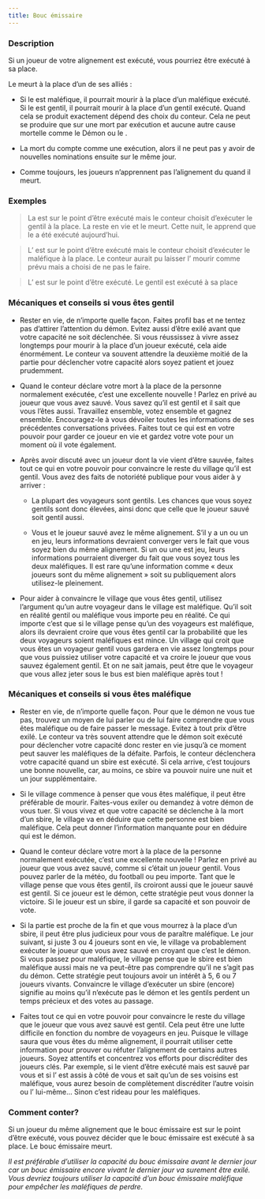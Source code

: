 ```yaml
---
title: Bouc émissaire
---
```



<Role BOUC_EMISSAIRE header />

### Description

Si un joueur de votre alignement est exécuté, vous pourriez être exécuté à sa place.

Le <Role BOUC_EMISSAIRE /> meurt à la place d’un de ses alliés : 

  -	Si le <Role BOUC_EMISSAIRE /> est maléfique, il pourrait mourir à la place d’un maléfique exécuté. Si le <Role BOUC_EMISSAIRE /> est gentil, il pourrait mourir à la place d’un gentil exécuté. Quand cela se produit exactement dépend des choix du conteur. Cela ne peut se produire que sur une mort par exécution et aucune autre cause mortelle comme le Démon ou le <Role MERCENAIRE />.
  
  -	La mort du <Role BOUC_EMISSAIRE /> compte comme une exécution, alors il ne peut pas y avoir de nouvelles nominations ensuite sur le même jour.
 
  -	Comme toujours, les joueurs n’apprennent pas l’alignement du <Role BOUC_EMISSAIRE /> quand il meurt.

### Exemples  

> La <Role VOYANTE /> est sur le point d’être exécuté mais le conteur choisit d’exécuter le gentil <Role BOUC_EMISSAIRE /> à la place. La <Role VOYANTE /> reste en vie et le <Role BOUC_EMISSAIRE /> meurt. Cette nuit, le <Role CROQUE_MORT /> apprend que le <Role BOUC_EMISSAIRE /> a été exécuté aujourd’hui.

> L’<Role EMPOISONNEUR /> est sur le point d’être exécuté mais le conteur choisit d’exécuter le <Role BOUC_EMISSAIRE /> maléfique à la place. Le conteur aurait pu laisser l’<Role EMPOISONNEUR /> mourir comme prévu mais a choisi de ne pas le faire.

> L’<Role ESPION /> est sur le point d’être exécuté. Le gentil <Role BOUC_EMISSAIRE /> est exécuté à sa place

### Mécaniques et conseils si vous êtes gentil

- Rester en vie, de n’importe quelle façon. Faites profil bas et ne tentez pas d’attirer l’attention du démon. Evitez aussi d’être exilé avant que votre capacité ne soit déclenchée. Si vous réussissez à vivre assez longtemps pour mourir à la place d’un joueur exécuté, cela aide énormément. Le conteur va souvent attendre la deuxième moitié de la partie pour déclencher votre capacité alors soyez patient et jouez prudemment. 

- Quand le conteur déclare votre mort à la place de la personne normalement exécutée, c’est une excellente nouvelle ! Parlez en privé au joueur que vous avez sauvé. Vous savez qu’il est gentil et il sait que vous l’êtes aussi. Travaillez ensemble, votez ensemble et gagnez ensemble. Encouragez-le à vous dévoiler toutes les informations de ses précédentes conversations privées. Faites tout ce qui est en votre pouvoir pour garder ce joueur en vie et gardez votre vote pour un moment où il vote également.

- Après avoir discuté avec un joueur dont la vie vient d’être sauvée, faites tout ce qui en votre pouvoir pour convaincre le reste du village qu’il est gentil. Vous avez des faits de notoriété publique pour vous aider à y arriver :
  
  -	La plupart des voyageurs sont gentils. Les chances que vous soyez gentils sont donc élevées, ainsi donc que celle que le joueur sauvé soit gentil aussi.
  
  -	Vous et le joueur sauvé avez le même alignement. S’il y a un <Role CUISTOT /> ou un <Role EMPATHIQUE /> en jeu, leurs informations devraient converger vers le fait que vous soyez bien du même alignement. Si un <Role ENQUETEUR /> ou une <Role VOYANTE /> est jeu, leurs informations pourraient diverger du fait que vous soyez tous les deux maléfiques. Il est rare qu’une information comme « deux joueurs sont du même alignement » soit su publiquement alors utilisez-le pleinement.

- Pour aider à convaincre le village que vous êtes gentil, utilisez l’argument qu’un autre voyageur dans le village est maléfique. Qu’il soit en réalité gentil ou maléfique vous importe peu en réalité. Ce qui importe c’est que si le village pense qu’un des voyageurs est maléfique, alors ils devraient croire que vous êtes gentil car la probabilité que les deux voyageurs soient maléfiques est mince. Un village qui croit que vous êtes un voyageur gentil vous gardera en vie assez longtemps pour que vous puissiez utiliser votre capacité et va croire le joueur que vous sauvez également gentil. Et on ne sait jamais, peut être que le voyageur que vous allez jeter sous le bus est bien maléfique après tout !

### Mécaniques et conseils si vous êtes maléfique

- Rester en vie, de n’importe quelle façon. Pour que le démon ne vous tue pas, trouvez un moyen de lui parler ou de lui faire comprendre que vous êtes maléfique ou de faire passer le message. Evitez à tout prix d’être exilé. Le conteur va très souvent attendre que le démon soit exécuté pour déclencher votre capacité donc rester en vie jusqu’à ce moment peut sauver les maléfiques de la défaite. Parfois, le conteur déclenchera votre capacité quand un sbire est exécuté. Si cela arrive, c’est toujours une bonne nouvelle, car, au moins, ce sbire va pouvoir nuire une nuit et un jour supplémentaire.

- Si le village commence à penser que vous êtes maléfique, il peut être préférable de mourir. Faites-vous exiler ou demandez à votre démon de vous tuer. Si vous vivez et que votre capacité se déclenche à la mort d’un sbire, le village va en déduire que cette personne est bien maléfique. Cela peut donner l’information manquante pour en déduire qui est le démon.

- Quand le conteur déclare votre mort à la place de la personne normalement exécutée, c’est une excellente nouvelle ! Parlez en privé au joueur que vous avez sauvé, comme si c’était un joueur gentil. Vous pouvez parler de la météo, du football ou peu importe. Tant que le village pense que vous êtes gentil, ils croiront aussi que le joueur sauvé est gentil. Si ce joueur est le démon, cette stratégie peut vous donner la victoire. Si le joueur est un sbire, il garde sa capacité et son pouvoir de vote.

- Si la partie est proche de la fin et que vous mourrez à la place d’un sbire, il peut être plus judicieux pour vous de paraître maléfique. Le jour suivant, si juste 3 ou 4 joueurs sont en vie, le village va probablement exécuter le joueur que vous avez sauvé en croyant que c’est le démon. Si vous passez pour maléfique, le village pense que le sbire est bien maléfique aussi mais ne va peut-être pas comprendre qu’il ne s’agit pas du démon. Cette stratégie peut toujours avoir un intérêt à 5, 6 ou 7 joueurs vivants. Convaincre le village d’exécuter un sbire (encore) signifie au moins qu’il n’exécute pas le démon et les gentils perdent un temps précieux et des votes au passage.

- Faites tout ce qui en votre pouvoir pour convaincre le reste du village que le joueur que vous avez sauvé est gentil. Cela peut être une lutte difficile en fonction du nombre de voyageurs en jeu. Puisque le village saura que vous êtes du même alignement, il pourrait utiliser cette information pour prouver ou réfuter l’alignement de certains autres joueurs. Soyez attentifs et concentrez vos efforts pour discréditer des joueurs clés. Par exemple, si le <Role IMP /> vient d’être exécuté mais est sauvé par vous et si l’<Role EMPATHIQUE /> est assis à côté de vous et sait qu’un de ses voisins est maléfique, vous aurez besoin de complètement discréditer l’autre voisin ou l’<Role EMPATHIQUE /> lui-même… Sinon c’est rideau pour les maléfiques.

### Comment conter?

Si un joueur du même alignement que le bouc émissaire est sur le point d’être exécuté, vous pouvez décider que le bouc émissaire est exécuté à sa place. Le bouc émissaire meurt.

_Il est préférable d’utiliser la capacité du bouc émissaire avant le dernier jour car un bouc émissaire encore vivant le dernier jour va surement être exilé. Vous devriez toujours utiliser la capacité d’un bouc émissaire maléfique pour empêcher les maléfiques de perdre._ 
